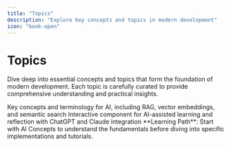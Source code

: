 ```yaml
---
title: "Topics"
description: "Explore key concepts and topics in modern development"
icon: "book-open"
---
```


# Topics

Dive deep into essential concepts and topics that form the foundation of modern development. Each topic is carefully curated to provide comprehensive understanding and practical insights.

<CardGroup cols={2}>
  <Card title="AI Concepts" icon="brain-circuit" href="/topics/ai/concepts">
    Key concepts and terminology for AI, including RAG, vector embeddings, and
    semantic search
  </Card>
  <Card
    title="AI Prompt Reflection"
    icon="brain"
    href="/topics/ai-prompt-reflection">
    Interactive component for AI-assisted learning and reflection with ChatGPT
    and Claude integration
  </Card>
</CardGroup>

<Info>
  **Learning Path**: Start with AI Concepts to understand the fundamentals
  before diving into specific implementations and tutorials.
</Info>
